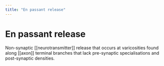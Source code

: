 ```yaml
---
title: "En passant release"
---
```


# En passant release

Non-synaptic [[neurotransmitter]] release that occurs at varicosities found along [[axon]] terminal branches that lack pre-synaptic specialisations and post-synaptic densities.